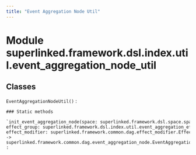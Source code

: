 ```yaml
---
title: "Event Aggregation Node Util"
---
```


Module superlinked.framework.dsl.index.util.event_aggregation_node_util
=======================================================================

Classes
-------

`EventAggregationNodeUtil()`
:   

    ### Static methods

    `init_event_aggregation_node(space: superlinked.framework.dsl.space.space.Space, effect_group: superlinked.framework.dsl.index.util.event_aggregation_effect_group.EventAggregationEffectGroup[~AggregationInputT, ~EmbeddingInputT], effect_modifier: superlinked.framework.common.dag.effect_modifier.EffectModifier) ‑> superlinked.framework.common.dag.event_aggregation_node.EventAggregationNode[~AggregationInputT, ~EmbeddingInputT]`
    :
